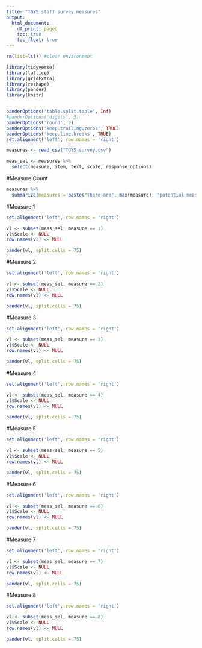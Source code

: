 ```yaml
---
title: "TGYS staff survey measures"
output:
  html_document:
    df_print: paged
    toc: true
    toc_float: true
---
```


```r

rm(list=ls()) #clear environment

library(tidyverse)
library(lattice)
library(gridExtra)
library(reshape)
library(pander)
library(knitr)


panderOptions('table.split.table', Inf)
#panderOptions('digits', 3)
panderOptions('round', 2)
panderOptions('keep.trailing.zeros', TRUE)
panderOptions('keep.line.breaks', TRUE)
set.alignment('left', row.names = 'right')
```


```r
measures <- read_csv("TGYS_survey.csv")

meas_sel <- measures %>% 
  select(measure, item, text, scale, response_options)

```

#Measure Count
```r

measures %>% 
  summarize(measures = paste("There are", max(measure), "potential measures in the TGYS staff survey"))

```


#Measure 1
```r

set.alignment('left', row.names = 'right')

vl <- subset(meas_sel, measure == 1)
vl$Scale <- NULL
row.names(vl) <- NULL

pander(vl, split.cells = 75)
```


#Measure 2
```r

set.alignment('left', row.names = 'right')

vl <- subset(meas_sel, measure == 2)
vl$Scale <- NULL
row.names(vl) <- NULL

pander(vl, split.cells = 75)
```

#Measure 3
```r

set.alignment('left', row.names = 'right')

vl <- subset(meas_sel, measure == 3)
vl$Scale <- NULL
row.names(vl) <- NULL

pander(vl, split.cells = 75)
```


#Measure 4
```r

set.alignment('left', row.names = 'right')

vl <- subset(meas_sel, measure == 4)
vl$Scale <- NULL
row.names(vl) <- NULL

pander(vl, split.cells = 75)
```

#Measure 5
```r

set.alignment('left', row.names = 'right')

vl <- subset(meas_sel, measure == 5)
vl$Scale <- NULL
row.names(vl) <- NULL

pander(vl, split.cells = 75)
```


#Measure 6
```r

set.alignment('left', row.names = 'right')

vl <- subset(meas_sel, measure == 6)
vl$Scale <- NULL
row.names(vl) <- NULL

pander(vl, split.cells = 75)
```


#Measure 7
```r

set.alignment('left', row.names = 'right')

vl <- subset(meas_sel, measure == 7)
vl$Scale <- NULL
row.names(vl) <- NULL

pander(vl, split.cells = 75)
```


#Measure 8
```r

set.alignment('left', row.names = 'right')

vl <- subset(meas_sel, measure == 8)
vl$Scale <- NULL
row.names(vl) <- NULL

pander(vl, split.cells = 75)
```
